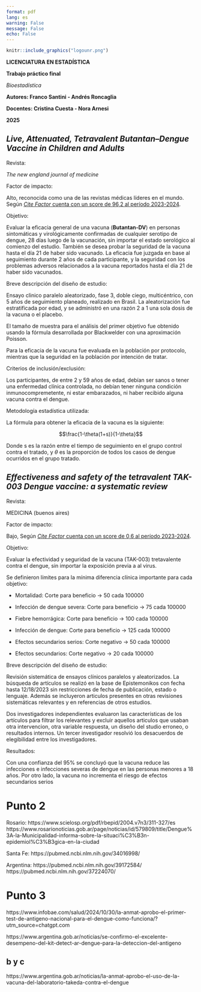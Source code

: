 ```yaml
---
format: pdf
lang: es
warning: False
message: False
echo: False
---
```



::: {.center data-latex=""}

\vspace{3cm}

```r
knitr::include_graphics("logounr.png")
```

\pagenumbering{gobble}

\vspace{5cm}

\Large
**LICENCIATURA EN ESTADÍSTICA**

\vspace{1cm}

\Large
**Trabajo práctico final**


\vspace{0.3cm}
\large

*Bioestadística*

\vspace{7cm}

\large

**Autores: Franco Santini - Andrés Roncaglia**

**Docentes: Cristina Cuesta - Nora Arnesi**

**2025**
\normalsize
\newpage
\hypersetup{linkcolor = black}
\tableofcontents


\newpage
\pagenumbering{arabic}

:::

## *Live, Attenuated, Tetravalent Butantan–Dengue Vaccine in Children and Adults*

Revista:

*The new england journal of medicine*

Factor de impacto:

Alto, reconocida como una de las revistas médicas líderes en el mundo. Según [*Cite Factor* cuenta con un score de 96,2 al período 2023-2024](https://www.citefactor.org/impact-factor/impact-factor-of-new-england-journal-of-medicine.html).

Objetivo:

Evaluar la eficacia general de una vacuna (**Butantan-DV**) en personas sintomáticas y virológicamente confirmadas de cualquier serotipo de dengue, 28 días luego de la vacunación, sin importar el estado serológico al comienzo del estudio. También se desea probar la seguridad de la vacuna hasta el día 21 de haber sido vacunado. La eficacia fue juzgada en base al seguimiento durante 2 años de cada participante, y la seguridad con los problemas adversos relacionados a la vacuna reportados hasta el día 21 de haber sido vacunados.

Breve descripción del diseño de estudio:

Ensayo clinico paralelo aleatorizado, fase 3, doble ciego, multicéntrico, con 5 años de seguimiento planeado, realizado en Brasil. La aleatorización fue estratificada por edad, y se administró en una razón 2 a 1 una sola dosis de la vacuna o el placebo.

El tamaño de muestra para el análisis del primer objetivo fue obtenido usando la fórmula desarrollada por Blackwelder con una aproximación Poisson.

Para la eficacia de la vacuna fue evaluada en la población por protocolo, mientras que la seguridad en la población por intención de tratar.

Criterios de inclusión/exclusión:

Los participantes, de entre 2 y 59 años de edad, debían ser sanos o tener una enfermedad clínica controlada, no debían tener ninguna condición inmunocompremetente, ni estar embarazados, ni haber recibido alguna vacuna contra el dengue.

Metodología estadística utilizada:

La fórmula para obtener la eficacia de la vacuna es la siguiente:

$$\frac{1-\theta(1+s)}{1-\theta}$$

Donde s es la razón entre el tiempo de seguimiento en el grupo control contra el tratado, y $\theta$ es la proporción de todos los casos de dengue ocurridos en el grupo tratado.

## *Effectiveness and safety of the tetravalent TAK-003 Dengue vaccine: a systematic review*

Revista:

MEDICINA (buenos aires)

Factor de impacto:

Bajo, Según [*Cite Factor* cuenta con un score de 0,6 al período 2023-2024](https://www.citefactor.org/impact-factor/impact-factor-of-medicina-buenos-aires.html).

Objetivo:

Evaluar la efectividad y seguridad de la vacuna (TAK-003) tretavalente contra el dengue, sin importar la exposición previa a al virus.

Se definieron límites para la mínima diferencia clínica importante para cada objetivo:

- Mortalidad: Corte para beneficio $\rightarrow$ 50 cada 100000

- Infección de dengue severa: Corte para beneficio $\rightarrow$ 75 cada 100000

- Fiebre hemorrágica: Corte para beneficio $\rightarrow$ 100 cada 100000

- Infección de dengue: Corte para beneficio $\rightarrow$ 125 cada 100000

- Efectos secundarios serios: Corte negativo $\rightarrow$ 50 cada 100000

- Efectos secundarios: Corte negativo $\rightarrow$ 20 cada 100000

Breve descripción del diseño de estudio:

Revisión sistemática de ensayos clínicos paralelos y aleatorizados. La búsqueda de artículos se realizó en la base de Epistemonikos con fecha hasta 12/18/2023 sin restricciones de fecha de publicación, estado o lenguaje. Además se incluyeron articulos presentes en otras revisiones sistemáticas relevantes y en referencias de otros estudios.

Dos investigadores independientes evaluaron las características de los artículos para filtrar los relevantes y excluir aquellos articulos que usaban otra intervencion, otra variable respuesta, un diseño del studio erroneo, o resultados internos. Un tercer investigador resolvió los desacuerdos de elegibilidad entre los investigadores.

Resultados:

Con una confianza del 95% se concluyó que la vacuna reduce las infecciones e infecciones severas de dengue en las personas menores a 18 años. Por otro lado, la vacuna no incrementa el riesgo de efectos secundarios serios


# Punto 2

Rosario: https://www.scielosp.org/pdf/rbepid/2004.v7n3/311-327/es   https://www.rosarionoticias.gob.ar/page/noticias/id/579809/title/Dengue%3A-la-Municipalidad-informa-sobre-la-situaci%C3%B3n-epidemiol%C3%B3gica-en-la-ciudad

Santa Fe: https://pubmed.ncbi.nlm.nih.gov/34016998/

Argentina: https://pubmed.ncbi.nlm.nih.gov/39172584/   https://pubmed.ncbi.nlm.nih.gov/37224070/


# Punto 3

https://www.infobae.com/salud/2024/10/30/la-anmat-aprobo-el-primer-test-de-antigeno-nacional-para-el-dengue-como-funciona/?utm_source=chatgpt.com

https://www.argentina.gob.ar/noticias/se-confirmo-el-excelente-desempeno-del-kit-detect-ar-dengue-para-la-deteccion-del-antigeno

## b y c

https://www.argentina.gob.ar/noticias/la-anmat-aprobo-el-uso-de-la-vacuna-del-laboratorio-takeda-contra-el-dengue


